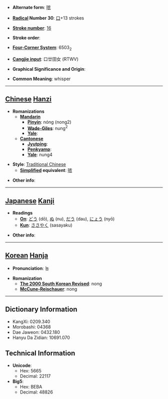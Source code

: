 * '''Alternate form''': [[哝]]

* '''[[Wiktionary:Chinese radical index| Radical]] Number 30''': [[Wiktionary:Chinese radical index 口|口]]+13 strokes

* '''[[Wiktionary:Chinese total strokes index|Stroke number]]''': [[Wiktionary:Chinese total strokes index 16|16]]

* '''Stroke order''': 

* '''[[Wiktionary:Chinese four corner index|Four-Corner System]]''': 6503<sub>2</sub>

* '''[[Wiktionary:Chinese Cangjie index|Cangjie input]]''': 口廿田女 (RTWV)

* '''Graphical Significance and Origin''': 

* '''Common Meaning''': whisper

----

== [[Chinese]] [[Hanzi]] ==

* '''Romanizations'''
** '''[[Mandarin]]'''
*** '''[[Pinyin]]''': nóng (nong2)
*** '''[[Wade-Giles]]''': nung<sup>2</sup>
*** '''[[Yale]]''': 
** '''[[Cantonese]]'''
*** '''[[Jyutping]]''':
*** '''[[Penkyamp]]''': 
*** '''[[Yale]]''': nung4

* '''Style''': [[Traditional Chinese]] 
** '''[[Simplified Chinese|Simplified]] equivalent''': [[哝]]

* '''Other info''': 

----

== [[Japanese]] [[Kanji]] ==

* '''Readings'''
** '''[[On]]''': [[どう]] (dō), [[ぬ]] (nu), [[だう]] (dau), [[にょう]] (nyō)
** '''[[Kun]]''': [[ささやく]] (sasayaku)

* '''Other info''':  

----

== [[Korean]] [[Hanja]] ==

* '''Pronunciation''': 농

* '''Romanization'''
** '''[[The 2000 South Korean Revised Romanization|The 2000 South Korean Revised]]''': nong
** '''[[McCune-Reischauer]]''': nong

----

== Dictionary Information ==

* KangXi: 0209.340
* Morobashi: 04368
* Dae Jaweon: 0432.180
* Hanyu Da Zidian: 10691.070

== Technical Information ==

* '''Unicode''':
** Hex: 5665
** Decimal: 22117
* '''Big5''':
** Hex: BEBA
** Decimal: 48826